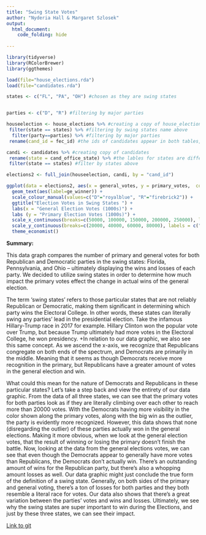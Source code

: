 ```yaml
---
title: "Swing State Votes"
author: "Nyderia Hall & Margaret Szlosek"
output:
  html_document:
    code_folding: hide
    
---
```

```r
library(tidyverse)
library(RColorBrewer)
library(ggthemes)

```

```r

load(file="house_elections.rda")
load(file="candidates.rda")

states <- c("FL", "PA", "OH") #chosen as they are swing states


parties <- c("D", "R") #filtering by major parties

houseelection <- house_elections %>% #creating a copy of house_elections
 filter(state == states) %>% #filtering by swing states name above
  filter(party==parties) %>% #filtering by major parties
 rename(cand_id = fec_id) #the ids of candidates appear in both tables, but under different names, so one is being renamed

candi <- candidates %>% #creating copy of candidates
 rename(state = cand_office_state) %>% #the lables for states are different for the two data sets, so they must be renamed so they can merge properly
 filter(state == states) #filter by states above

elections2 <- full_join(houseelection, candi, by = "cand_id")

ggplot(data = elections2, aes(x = general_votes, y = primary_votes,  colour = party)) +
  geom_text(aes(label=ge_winner)) +
  scale_colour_manual(values=c("D"="royalblue", "R"="firebrick2")) +
  ggtitle("Election Votes in Swing States ") +
  labs(x = "General Election Votes (1000s)") +
  labs (y = "Primary Election Votes (1000s)") +
  scale_x_continuous(breaks=c(50000, 100000, 150000, 200000, 250000), labels = c("50", "100", "150", "200", "250")) +
  scale_y_continuous(breaks=c(20000, 40000, 60000, 80000), labels = c("20,", "40", "60", "80")) +
  theme_economist()


```


**Summary:**

This data graph compares the number of primary and general votes for both Republican and Democratic parties in the swing states: Florida, Pennsylvania, and Ohio -- ultimately displaying the wins and losses of each party. We decided to utilize swing states in order to determine how much impact the primary votes effect the change in actual wins of the general election.

The term ‘swing states’ refers to those particular states that are not reliably Republican or Democratic, making them significant in determining which party wins the Electoral College. In other words, these states can literally swing any parties’ lead in the presidential election. Take the infamous Hillary-Trump race in 2017 for example. Hillary Clinton won the popular vote over Trump, but because Trump ultimately had more votes in the Electoral College, he won presidency.
+In relation to our data graphic, we also see this same concept. As we ascend the x-axis, we recognize that Republicans congregate on both ends of the spectrum, and Democrats are primarily in the middle. Meaning that it seems as though Democrats receive more recognition in the primary, but Republicans have a greater amount of votes in the general election and win. 

What could this mean for the nature of Democrats and Republicans in these particular states? Let’s take a step back and view the entirety of our data graphic. From the data of all three states, we can see that the primary votes for both parties look as if they are literally climbing over each other to reach more than 20000 votes. With the Democrats having more visibility in the color shown along the primary votes, along with the big win as the outlier, the party is evidently more recognized. However, this data shows that none (disregarding the outlier) of these parties actually won in the general elections. Making it more obvious, when we look at the general election votes, that the result of winning or losing the primary doesn’t finish the battle. Now, looking at the data from the general elections votes, we can see that even though the Democrats appear to generally have more votes than Republicans, the Democrats don’t actually win. There’s an outstanding amount of wins for the Republican party, but there’s also a whopping amount losses as well. Our data graphic might just conclude the true form of the definition of a swing state. Generally, on both sides of the primary and general voting, there’s a ton of losses for both parties and they both resemble a literal race for votes. Our data also shows that there’s a great variation between the parties’ votes and wins and losses. Ultimately, we see why the swing states are super important to win during the Elections, and just by these three states, we can see their impact. 

[Link to git](https://github.com/Nyderia/MNGroup)